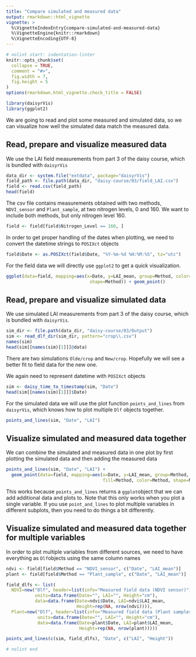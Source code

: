 ```yaml
---
title: "Compare simulated and measured data"
output: rmarkdown::html_vignette
vignette: >
  %\VignetteIndexEntry{compare-simulated-and-measured-data}
  %\VignetteEngine{knitr::rmarkdown}
  %\VignetteEncoding{UTF-8}
---
```


```r
# nolint start: indentation-linter
knitr::opts_chunk$set(
  collapse = TRUE,
  comment = "#>",
  fig.width = 7,
  fig.height = 5
)
options(rmarkdown.html_vignette.check_title = FALSE)
```
```r
library(daisyrVis)
library(ggplot2)
```

We are going to read and plot some measured and simulated data, so we can visualize how well the simulated data match the measured data. 

## Read, prepare and visualize measured data
We use the LAI field measurements from part 3 of the daisy course, which is bundled with `daisyrVis`
```r
data_dir <- system.file("extdata", package="daisyrVis")
field_path <- file.path(data_dir, "daisy-course/03/field_LAI.csv")
field <- read.csv(field_path)
head(field)
```
The csv file contains measurements obtained with two methods, `NDVI_sensor` and `Plant_sample`, at two nitrogen levels, 0 and 160.  We want to include both methods, but only nitrogen level 160.

```r
field <- field[field$Nitrogen_Level == 160, ]
```

In order to get proper handling of the dates when plotting, we need to convert the datetime strings to `POSIXct` objects
```r
field$Date <- as.POSIXct(field$Date, "%Y-%m-%d %H:%M:%S", tz="utc")
```

For the field data we will directly use `ggplot2` to get a quick visualization.
```r
ggplot(data=field, mapping=aes(x=Date, y=LAI_mean, group=Method, color=Method,
                                shape=Method)) + geom_point()
```


## Read, prepare and visualize simulated data
We use simulated LAI measurements from part 3 of the daisy course, which is bundled with `daisyrVis`.

```r
sim_dir <- file.path(data_dir, "daisy-course/03/Output")
sim <- read_dlf_dir(sim_dir, pattern="crop\\.csv")
names(sim)
head(sim[[names(sim)[1]]]@data)
```
There are two simulations `Olde/crop` and `New/crop`. Hopefully we will see a better fit to field data for the new one.

We again need to represent datetime with `POSIXct` objects
```r
sim <- daisy_time_to_timestamp(sim, "Date")
head(sim[[names(sim)[1]]]$Date)
```

For the simulated data we will use the plot function `points_and_lines` from `daisyrVis`, which knows how to plot multiple `Dlf` objects together.
```r
points_and_lines(sim, "Date", "LAI")
```


## Visualize simulated and measured data together
We can combine the simulated and measured data in one plot by first plotting the simulated data and then adding the measured data

```r
points_and_lines(sim, "Date", "LAI") + 
  geom_point(data=field, mapping=aes(x=Date, y=LAI_mean, group=Method,
                                     fill=Method, color=Method, shape=Method))
```
This works because `points_and_lines` returns a `ggplot`object that we can add additional data and plots to. Note that this only works when you plot a single variable. If you use `point_and_lines` to plot multiple variables in different subplots, then you need to do things a bit differently.

## Visualize simulated and measured data together for multiple variables
In order to plot multiple variables from different sources, we need to have everything as `Dlf`objects using the same column names
```r
ndvi <- field[field$Method == "NDVI_sensor", c("Date", "LAI_mean")]
plant <- field[field$Method == "Plant_sample", c("Date", "LAI_mean")]

field_dlfs <- list(
  NDVI=new("Dlf", header=list(info="Measured field data (NDVI sensor)"),
           units=data.frame(Date="", LAI="", Height="cm"),
           data=data.frame(Date=ndvi$Date, LAI=ndvi$LAI_mean,
                           Height=rep(NA, nrow(ndvi)))),
  Plant=new("Dlf", header=list(info="Measured field data (Plant samples)"),
            units=data.frame(Date="", LAI="", Height="cm"),
            data=data.frame(Date=plant$Date, LAI=plant$LAI_mean,
                            Height=rep(NA, nrow(plant)))))
```

```r
points_and_lines(c(sim, field_dlfs), "Date", c("LAI", "Height"))
```

```r
# nolint end
```
